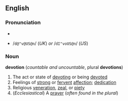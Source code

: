 ==English==
===Pronunciation===
*{{IPA|/dəˈvəʊʃən/ (''UK'') ''or'' /dɪˈvoʊʃən/ (''US'')}}
*{{SAMPA}} /<tt>d@"v@US@n</tt>/ (''UK'') ''or'' /<tt>dI"voUS@n</tt>/ (''US'')

===Noun===
'''devotion''' (''countable and uncountable'', plural '''devotions''')
#The act or state of [[devoting]] or being [[devoted]]
#Feelings of [[strong]] or [[fervent]] [[affection]]; [[dedication]]
#Religious [[veneration]], [[zeal]], or [[piety]]
#(''Ecclesiastical'') A [[prayer]] (''often found in the plural'')